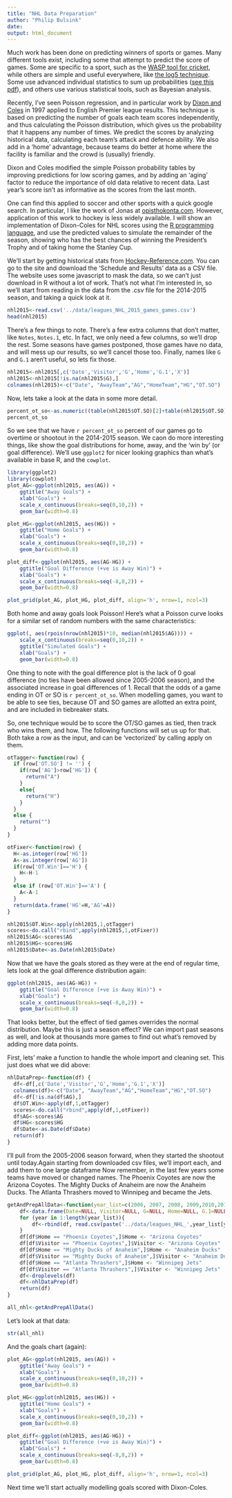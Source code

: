 ```yaml
---
title: "NHL Data Preparation"
author: "Philip Bulsink"
date: 
output: html_document
---
```


Much work has been done on predicting winners of sports or games. Many different tools exist, including some that attempt to predict the score of games. Some are specific to a sport, such as the [WASP tool for cricket](https://en.wikipedia.org/wiki/WASP_(cricket_calculation_tool)), while others are simple and useful everywhere, like [the log5 technique](https://en.wikipedia.org/wiki/Log5). Some use advanced individual statistics to sum up probabilities ([see this pdf](http://statistics.ucla.edu/system/resources/BAhbBlsHOgZmSSJPMjAxMi8wNS8xNC8xNV8xM18xOF8zNTBfQV9QbGF5ZXJfQmFzZWRfQXBwcm9hY2hfdG9fQmFzZWJhbGxfU2ltdWxhdGlvbi5wZGYGOgZFVA/A%20Player%20Based%20Approach%20to%20Baseball%20Simulation.pdf)), and others use various statistical tools, such as Bayesian analysis.

Recently, I've seen Poisson regression, and in particular work by [Dixon and Coles](http://www.math.ku.dk/~rolf/teaching/thesis/DixonColes.pdf) in 1997 applied to English Premier league results. This technique is based on predicting the number of goals each team scores independently, and thus calculating the Poisson distribution, which gives us the probability that it happens any number of times. We predict the scores by analyzing historical data, calculating each team's attack and defence ability. We also add in a 'home' advantage, because teams do better at home where the facility is familiar and the crowd is (usually) friendly. 

Dixon and Coles modified the simple Poisson probability tables by improving predictions for low scoring games, and by adding an 'aging' factor to reduce the importance of old data relative to recent data. Last year's score isn't as informative as the scores from the last month.

One can find this applied to soccer and other sports with a quick google search. In particular, I like the work of Jonas at [opisthokonta.com](http://opisthokonta.net/?p=890). However, application of this work to hockey is less widely available. I will show an implementation of Dixon-Coles for NHL scores using the [R programming language](https://www.r-project.org/), and use the predicted values to simulate the remainder of the season, showing who has the best chances of winning the President's Trophy and of taking home the Stanley Cup. 

We'll start by getting historical stats from [Hockey-Reference.com](hockeyreference.com). You can go to the site and download the 'Schedule and Results' data as a CSV file. The website uses some javascript to mask the data, so we can't just download in R without a lot of work. That's not what I'm interested in, so we'll start from reading in the data from the .csv file for the 2014-2015 season, and taking a quick look at it.

```r
nhl2015<-read.csv('../data/leagues_NHL_2015_games_games.csv')
head(nhl2015)
```

There's a few things to note. There's a few extra columns that don't matter, like ```Notes```, ```Notes.1```, etc. In fact, we only need a few columns, so we'll drop the rest. Some seasons have games postponed, those games have no data, and will mess up our results, so we'll cancel those too. Finally, names like ```G``` and ```G.1``` aren't useful, so lets fix those. 

```r
nhl2015<-nhl2015[,c('Date','Visitor','G','Home','G.1','X')]
nhl2015<-nhl2015[!is.na(nhl2015$G),]
colnames(nhl2015)<-c("Date", "AwayTeam","AG","HomeTeam","HG","OT.SO")
```

Now, lets take a look at the data in some more detail.

```r
percent_ot_so<-as.numeric((table(nhl2015$OT.SO)[2]+table(nhl2015$OT.SO)[3])/nrow(nhl2015))
percent_ot_so
```

So we see that we have `r percent_ot_so` percent of our games go to overtime or shootout in the 2014-2015 season. We caon do more interesting things, like show the goal distributions for home, away, and the 'win by' (or goal difference). We'll use `ggplot2` for nicer looking graphics than what's available in base R, and the `cowplot`.

```r
library(ggplot2)
library(cowplot)
plot_AG<-ggplot(nhl2015, aes(AG)) +
    ggtitle("Away Goals") +
    xlab("Goals") +
    scale_x_continuous(breaks=seq(0,10,2)) +
    geom_bar(width=0.8)

plot_HG<-ggplot(nhl2015, aes(HG)) +
    ggtitle("Home Goals") +
    xlab("Goals") +
    scale_x_continuous(breaks=seq(0,10,2)) +
    geom_bar(width=0.8)

plot_diff<-ggplot(nhl2015, aes(AG-HG)) +
    ggtitle("Goal Difference (+ve is Away Win)") +
    xlab("Goals") +
    scale_x_continuous(breaks=seq(-8,8,2)) +
    geom_bar(width=0.8)

plot_grid(plot_AG, plot_HG, plot_diff, align='h', nrow=1, ncol=3)
```

Both home and away goals look Poisson! Here's what a Poisson curve looks for a similar set of random numbers with the same characteristics:
```r
ggplot(, aes(rpois(nrow(nhl2015)*10, median(nhl2015$AG)))) +
    scale_x_continuous(breaks=seq(0,10,2)) +
    ggtitle("Simulated Goals") +
    xlab("Goals") +
    geom_bar(width=0.8)
```

One thing to note with the goal difference plot is the lack of 0 goal difference (no ties have been allowed since 2005-2006 season), and the associated increase in goal differences of 1. Recall that the odds of a game ending in OT or SO is `r percent_ot_so`. When modelling games, you want to be able to see ties, because OT and SO games are allotted an extra point, and are included in tiebreaker stats. 

So, one technique would be to score the OT/SO games as tied, then track who wins them, and how. The following functions will set us up for that. Both take a row as the input, and can be 'vectorized' by calling apply on them. 

```r
otTagger<-function(row) {
  if (row['OT.SO'] != '') {
    if(row['AG']>row['HG']) {
      return("A")
    }
    else{
      return("H")
    }
  }
  else {
    return("")
  }
}

otFixer<-function(row) {
  H<-as.integer(row['HG'])
  A<-as.integer(row['AG'])
  if(row['OT.Win']=='H') {
    H<-H-1
  }
  else if (row['OT.Win']=='A') {
    A<-A-1
  }
  return(data.frame('HG'=H,'AG'=A))
}

nhl2015$OT.Win<-apply(nhl2015,1,otTagger)
scores<-do.call("rbind",apply(nhl2015,1,otFixer))
nhl2015$AG<-scores$AG
nhl2015$HG<-scores$HG
nhl2015$Date<-as.Date(nhl2015$Date)
```

Now that we have the goals stored as they were at the end of regular time, lets look at the goal difference distribution again:

```r
ggplot(nhl2015, aes(AG-HG)) +
    ggtitle("Goal Difference (+ve is Away Win)") +
    xlab("Goals") +
    scale_x_continuous(breaks=seq(-8,8,2)) +
    geom_bar(width=0.8)
```

That looks better, but the effect of tied games overrides the normal distribution. Maybe this is just a season effect? We can import past seasons as well, and look at thousands more games to find out what's removed by adding more data points.

First, lets' make a function to handle the whole import and cleaning set. This just does what we did above:
```r
nhlDataPrep<-function(df) {
  df<-df[,c('Date','Visitor','G','Home','G.1','X')]
  colnames(df)<-c("Date", "AwayTeam","AG","HomeTeam","HG","OT.SO")
  df<-df[!is.na(df$AG),]
  df$OT.Win<-apply(df,1,otTagger)
  scores<-do.call("rbind",apply(df,1,otFixer))
  df$AG<-scores$AG
  df$HG<-scores$HG
  df$Date<-as.Date(df$Date)
  return(df)
}
```

I'll pull from the 2005-2006 season forward, when they started the shootout until today.Again starting from downloaded csv files, we'll import each, and add them to one large dataframe  Now remember, in the last few years some teams have moved or changed names. The Phoenix Coyotes are now the Arizona Coyotes. The Mighty Ducks of Anaheim are now the Anaheim Ducks. The Atlanta Thrashers moved to Winnipeg and became the Jets. 

```r
getAndPrepAllData<-function(year_list=c(2006, 2007, 2008, 2009,2010,2011,2012,2013,2014,2015,2016)){
    df<-data.frame(Date=NULL, Visitor=NULL, G=NULL, Home=NULL, G.1=NULL, X=NULL)
    for (year in 1:length(year_list)){
        df<-rbind(df, read.csv(paste('../data/leagues_NHL_',year_list[year],'_games_games.csv', sep=''))[c("Date", "Visitor", "G", "Home", "G.1", "X")])
    }
    df[df$Home == "Phoenix Coyotes",]$Home <- "Arizona Coyotes"
    df[df$Visitor == "Phoenix Coyotes",]$Visitor <- "Arizona Coyotes"
    df[df$Home == "Mighty Ducks of Anaheim",]$Home <- "Anaheim Ducks"
    df[df$Visitor == "Mighty Ducks of Anaheim",]$Visitor <- "Anaheim Ducks"
    df[df$Home == "Atlanta Thrashers",]$Home <- "Winnipeg Jets"
    df[df$Visitor == "Atlanta Thrashers",]$Visitor <- "Winnipeg Jets"
    df<-droplevels(df)
    df<-nhlDataPrep(df)
    return(df)
}

all_nhl<-getAndPrepAllData()
```

Let's look at that data:
```r
str(all_nhl)
```

And the goals chart (again):
```r
plot_AG<-ggplot(nhl2015, aes(AG)) +
    ggtitle("Away Goals") +
    xlab("Goals") +
    scale_x_continuous(breaks=seq(0,10,2)) +
    geom_bar(width=0.8)

plot_HG<-ggplot(nhl2015, aes(HG)) +
    ggtitle("Home Goals") +
    xlab("Goals") +
    scale_x_continuous(breaks=seq(0,10,2)) +
    geom_bar(width=0.8)

plot_diff<-ggplot(nhl2015, aes(AG-HG)) +
    ggtitle("Goal Difference (+ve is Away Win)") +
    xlab("Goals") +
    scale_x_continuous(breaks=seq(-8,8,2)) +
    geom_bar(width=0.8)

plot_grid(plot_AG, plot_HG, plot_diff, align='h', nrow=1, ncol=3)
```

Next time we'll start actually modelling goals scored with Dixon-Coles.